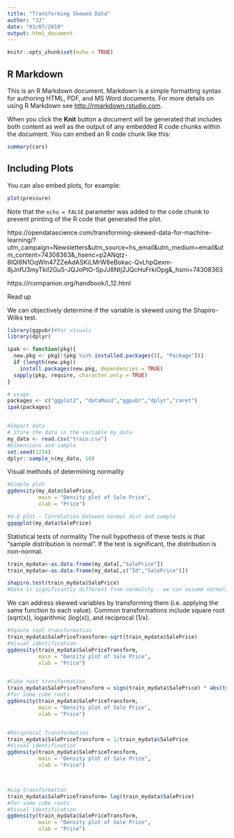 ```yaml
---
title: "Transforming Skewed Data"
author: "JJ"
date: "03/07/2019"
output: html_document
---
```


```r
knitr::opts_chunk$set(echo = TRUE)
```

## R Markdown

This is an R Markdown document. Markdown is a simple formatting syntax for authoring HTML, PDF, and MS Word documents. For more details on using R Markdown see <http://rmarkdown.rstudio.com>.

When you click the **Knit** button a document will be generated that includes both content as well as the output of any embedded R code chunks within the document. You can embed an R code chunk like this:

```r
summary(cars)
```

## Including Plots

You can also embed plots, for example:

```r
plot(pressure)
```

Note that the `echo = FALSE` parameter was added to the code chunk to prevent printing of the R code that generated the plot.



https://opendatascience.com/transforming-skewed-data-for-machine-learning/?utm_campaign=Newsletters&utm_source=hs_email&utm_medium=email&utm_content=74308363&_hsenc=p2ANqtz-8lQl6N1OqWln47ZZeAdASKiLMrW8eBokac-QvLhpQexm-8jJnfU3myTkiI2Gu5-JQJoPtO-SpJJ8Ntj2JQcHuFrkiOpg&_hsmi=74308363

https://rcompanion.org/handbook/I_12.html


Read up

We can objectively determine if the variable is skewed using the Shapiro-Wilks test.
```r
library(ggpubr)#For visuals
library(dplyr)

ipak <- function(pkg){
  new.pkg <- pkg[!(pkg %in% installed.packages()[, "Package"])]
  if (length(new.pkg)) 
    install.packages(new.pkg, dependencies = TRUE)
  sapply(pkg, require, character.only = TRUE)
}

# usage
packages <- c("ggplot2", "dataMaid","ggpubr","dplyr","caret")
ipak(packages)


#Import data
# Store the data in the variable my_data  
my_data <- read.csv("train.csv")
#Dimensions and sample
set.seed(1234)
dplyr::sample_n(my_data, 10)

```

Visual methods of determining normality
```r
#Simple plot
ggdensity(my_data$SalePrice, 
          main = "Density plot of Sale Price",
          xlab = "Price")

#Q-Q plot - Correlation between normal dist and sample
ggqqplot(my_data$SalePrice)


```


Statistical tests of normality
The null hypothesis of these tests is that “sample distribution is normal”. If the test is significant, the distribution is non-normal.
```r
train_mydata<-as.data.frame(my_data[,"SalePrice"])
train_mydata<-as.data.frame(my_data[,c("Id","SalePrice")])

shapiro.test(train_mydata$SalePrice)
#Data is significantly different from normality - we can assume normality

```

We can address skewed variables by transforming them (i.e. applying the same function to each value). Common transformations include square root (sqrt(x)), logarithmic (log(x)), and reciprocal (1/x).

```r
#Sqaure root transformation
train_mydata$SalePriceTransform<-sqrt(train_mydata$SalePrice)
#Visual identification
ggdensity(train_mydata$SalePriceTransform, 
          main = "Density plot of Sale Price",
          xlab = "Price")


#Cube root transformation
train_mydata$SalePriceTransform = sign(train_mydata$SalePrice) * abs(train_mydata$SalePrice)^(1/3)   # Avoid complex numbers
#for some cube roots
ggdensity(train_mydata$SalePriceTransform, 
          main = "Density plot of Sale Price",
          xlab = "Price")


#Reciprocal Transformation
train_mydata$SalePriceTransform = 1/train_mydata$SalePrice
#Visual identification
ggdensity(train_mydata$SalePriceTransform, 
          main = "Density plot of Sale Price",
          xlab = "Price")



#Log transformation
train_mydata$SalePriceTransform= log(train_mydata$SalePrice)
#for some cube roots
#Visual identification
ggdensity(train_mydata$SalePriceTransform, 
          main = "Density plot of Sale Price",
          xlab = "Price")


```

